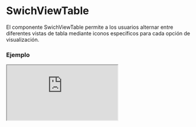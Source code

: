 
# SwichViewTable

El componente SwichViewTable permite a los usuarios alternar entre diferentes vistas de tabla mediante iconos específicos para cada opción de visualización.

### Ejemplo

<Iframe src="https://fenextjs-component-storybook.vercel.app/iframe.html?args=&id=swichview-table--index&viewMode=story" />

### Importacion

Para importar el componente SwichViewTable, se puede hacer desde fenextjs

```tsx copy
import { SwichViewTable } from "fenextjs";
```

### Parametros

| Parametro | Tipo | Requerido | Default | Descripcion |
| --------- | ---- | --------- | ------- | ----------- |
| className | string | no | "" | Clase CSS para el contenedor del componente. |
| defaultValue | "fenext-swich-view-table-box" \| "fenext-swich-view-table-list" | no | "fenext-swich-view-table-list" | Vista de tabla predeterminada que se muestra al cargar el componente. |
| onChange | (e?: SwichViewTableType) =\> void | no | undefined | Función que se ejecuta cuando se selecciona una nueva vista de tabla. |

### Storybook

Para ver el storybook del componente lo puede hacer con este [link](https://fenextjs-component-storybook.vercel.app/?path=/story/swichview-table--index)

### Usos

- Ejemplo básico

```tsx copy
<SwichViewTable />
```

- Con valor predeterminado y función de cambio

```tsx copy
<SwichViewTable defaultValue="fenext-swich-view-table-box" onChange={(e) => console.log("Vista de tabla seleccionada:", e)} />
```

- Aplicando una clase personalizada

```tsx copy
<SwichViewTable className="custom-table-class" />
```


